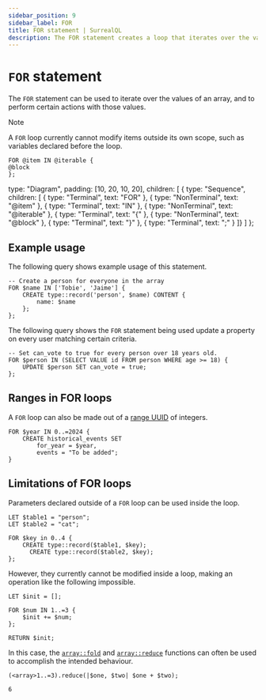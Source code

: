 ```yaml
---
sidebar_position: 9
sidebar_label: FOR
title: FOR statement | SurrealQL
description: The FOR statement creates a loop that iterates over the values of an array.
---
```



# `FOR` statement

The `FOR` statement can be used to iterate over the values of an array, and to perform certain actions with those values.

> [!NOTE]
> A `FOR` loop currently cannot modify items outside its own scope, such as variables declared before the loop.


<Tabs syncKey="for-statement">
  <TabItem label="SurrealQL Syntax">

```syntax title="SurrealQL Syntax"
FOR @item IN @iterable {
@block
};
```

  </TabItem>
  <TabItem label="Railroad Diagram">

  type: "Diagram",
  padding: [10, 20, 10, 20],
  children: [
    { type: "Sequence", children: [
      { type: "Terminal", text: "FOR" },
      { type: "NonTerminal", text: "@item" },
      { type: "Terminal", text: "IN" },
      { type: "NonTerminal", text: "@iterable" },
      { type: "Terminal", text: "{" },
      { type: "NonTerminal", text: "@block" },
      { type: "Terminal", text: "}" },
      { type: "Terminal", text: ";" }
    ]}
  ]
};

<RailroadDiagram ast={forAst} className="my-6" />

  </TabItem>
</Tabs>

## Example usage
The following query shows example usage of this statement.

```surql
-- Create a person for everyone in the array
FOR $name IN ['Tobie', 'Jaime'] {
	CREATE type::record('person', $name) CONTENT {
		name: $name
	};
};
```

The following query shows the `FOR` statement being used update a property on every user matching certain criteria.

```surql
-- Set can_vote to true for every person over 18 years old.
FOR $person IN (SELECT VALUE id FROM person WHERE age >= 18) {
	UPDATE $person SET can_vote = true;
};
```

## Ranges in FOR loops

<Since v="v2.0.0" />

A `FOR` loop can also be made out of a [range UUID](/docs/surrealql/datamodel/ranges) of integers.

```surql
FOR $year IN 0..=2024 {
    CREATE historical_events SET
        for_year = $year,
        events = "To be added";
}
```

## Limitations of FOR loops

Parameters declared outside of a `FOR` loop can be used inside the loop.

```surql
LET $table1 = "person";
LET $table2 = "cat";

FOR $key in 0..4 {
    CREATE type::record($table1, $key);
	  CREATE type::record($table2, $key);
};
```

However, they currently cannot be modified inside a loop, making an operation like the following impossible.

```surql
LET $init = [];

FOR $num IN 1..=3 {
	$init += $num;
};

RETURN $init;
```

In this case, the [`array::fold`](/docs/surrealql/functions/database/array#arrayfold) and [`array::reduce`](/docs/surrealql/functions/database/array#arrayreduce) functions can often be used to accomplish the intended behaviour.

```surql
(<array>1..=3).reduce(|$one, $two| $one + $two);
```

```surql title="Output"
6
```
